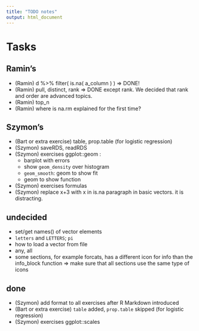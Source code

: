 ```yaml
---
title: "TODO notes"
output: html_document
---
```


# Tasks

## Ramin's

- (Ramin) d %>% filter( is.na( a_column ) ) => DONE!
- (Ramin) pull, distinct, rank => DONE except rank. We decided that rank and order are advanced topics. 
- (Ramin) top_n
- (Ramin) where is na.rm explained  for the first time?

## Szymon's

- (Bart or extra exercise) table, prop.table (for logistic regression)
- (Szymon) saveRDS, readRDS
- (Szymon) exercises ggplot::geom :
  - barplot with errors
  - show `geom_density` over histogram
  - `geom_smooth`: geom to show fit
  - geom to show function
- (Szymon) exercises formulas
- (Szymon) replace x+3 with x in is.na paragraph in basic vectors. it is distracting.

## undecided

- set/get names() of vector elements
- `letters` and `LETTERS`; `pi`
- how to load a vector from file
- any, all
- some sections, for example forcats, has a different icon for info than the info_block function
		=> make sure that all sections use the same type of icons

## done

- (Szymon) add format to all exercises after R Markdown introduced
- (Bart or extra exercise) `table` added, `prop.table` skipped (for logistic regression)
- (Szymon) exercises ggplot::scales

